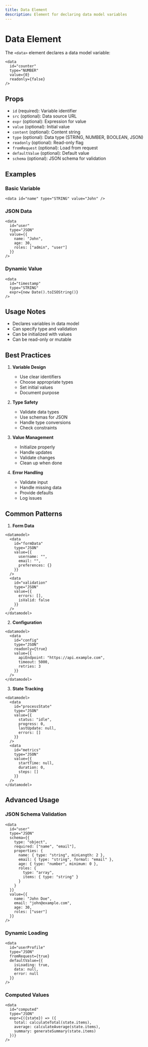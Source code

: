 ```yaml
---
title: Data Element
description: Element for declaring data model variables
---
```


# Data Element

The `<data>` element declares a data model variable:

```mdx
<data 
  id="counter"
  type="NUMBER"
  value={0}
  readonly={false}
/>
```

## Props

- `id` (required): Variable identifier
- `src` (optional): Data source URL
- `expr` (optional): Expression for value
- `value` (optional): Initial value
- `content` (optional): Content string
- `type` (optional): Data type (STRING, NUMBER, BOOLEAN, JSON)
- `readonly` (optional): Read-only flag
- `fromRequest` (optional): Load from request
- `defaultValue` (optional): Default value
- `schema` (optional): JSON schema for validation

## Examples

### Basic Variable

```mdx
<data id="name" type="STRING" value="John" />
```

### JSON Data

```mdx
<data 
  id="user"
  type="JSON"
  value={{
    name: "John",
    age: 30,
    roles: ["admin", "user"]
  }}
/>
```

### Dynamic Value

```mdx
<data 
  id="timestamp"
  type="STRING"
  expr={new Date().toISOString()}
/>
```

## Usage Notes

- Declares variables in data model
- Can specify type and validation
- Can be initialized with values
- Can be read-only or mutable

## Best Practices

1. **Variable Design**
   - Use clear identifiers
   - Choose appropriate types
   - Set initial values
   - Document purpose

2. **Type Safety**
   - Validate data types
   - Use schemas for JSON
   - Handle type conversions
   - Check constraints

3. **Value Management**
   - Initialize properly
   - Handle updates
   - Validate changes
   - Clean up when done

4. **Error Handling**
   - Validate input
   - Handle missing data
   - Provide defaults
   - Log issues

## Common Patterns

1. **Form Data**
```mdx
<datamodel>
  <data 
    id="formData" 
    type="JSON"
    value={{
      username: "",
      email: "",
      preferences: {}
    }}
  />
  <data 
    id="validation"
    type="JSON"
    value={{
      errors: [],
      isValid: false
    }}
  />
</datamodel>
```

2. **Configuration**
```mdx
<datamodel>
  <data 
    id="config"
    type="JSON"
    readonly={true}
    value={{
      apiEndpoint: "https://api.example.com",
      timeout: 5000,
      retries: 3
    }}
  />
</datamodel>
```

3. **State Tracking**
```mdx
<datamodel>
  <data 
    id="processState"
    type="JSON"
    value={{
      status: "idle",
      progress: 0,
      lastUpdate: null,
      errors: []
    }}
  />
  <data 
    id="metrics"
    type="JSON"
    value={{
      startTime: null,
      duration: 0,
      steps: []
    }}
  />
</datamodel>
```

## Advanced Usage

### JSON Schema Validation

```mdx
<data 
  id="user"
  type="JSON"
  schema={{
    type: "object",
    required: ["name", "email"],
    properties: {
      name: { type: "string", minLength: 2 },
      email: { type: "string", format: "email" },
      age: { type: "number", minimum: 0 },
      roles: {
        type: "array",
        items: { type: "string" }
      }
    }
  }}
  value={{
    name: "John Doe",
    email: "john@example.com",
    age: 30,
    roles: ["user"]
  }}
/>
```

### Dynamic Loading

```mdx
<data 
  id="userProfile"
  type="JSON"
  fromRequest={true}
  defaultValue={{
    isLoading: true,
    data: null,
    error: null
  }}
/>
```

### Computed Values

```mdx
<data 
  id="computed"
  type="JSON"
  expr={({state}) => ({
    total: calculateTotal(state.items),
    average: calculateAverage(state.items),
    summary: generateSummary(state.items)
  })}
/>
